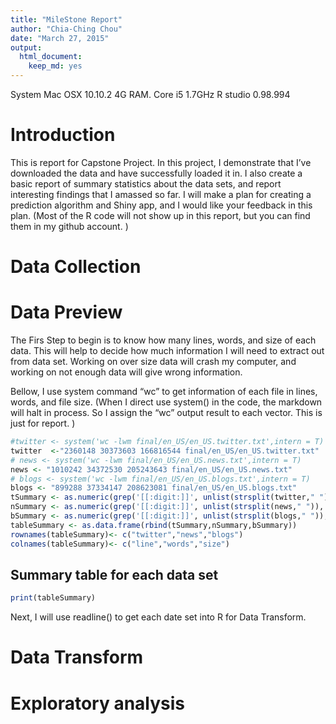 ```yaml
---
title: "MileStone Report"
author: "Chia-Ching Chou"
date: "March 27, 2015"
output:
  html_document:
    keep_md: yes
---    
```

System Mac OSX 10.10.2 4G RAM. Core i5 1.7GHz
R studio 0.98.994 

# Introduction
This is report for Capstone Project. In this project, I demonstrate that I've downloaded the data and have successfully loaded it in. I also create a basic report of summary statistics about the data sets, and report interesting findings that I amassed so far. I will make a plan for creating a prediction algorithm and Shiny app, and I would like your feedback in this plan.
(Most of the R code will not show up in this report, but you can find them in my github account. )

# Data Collection


# Data Preview
The Firs Step to begin is to know how many lines, words, and size of each data. This will help to decide how much information I will need to extract out from data set. Working on over size data will crash my computer, and working on not enough data will give wrong information.

Bellow, I use system command "wc" to get information of each file in lines, words, and file size. (When I direct use system() in the code, the markdown will halt in process. So I assign the "wc" output result to each vector. This is just for report. )
```r
#twitter <- system('wc -lwm final/en_US/en_US.twitter.txt',intern = T)
twitter  <-"2360148 30373603 166816544 final/en_US/en_US.twitter.txt"
# news <- system('wc -lwm final/en_US/en_US.news.txt',intern = T)
news <- "1010242 34372530 205243643 final/en_US/en_US.news.txt"
# blogs <- system('wc -lwm final/en_US/en_US.blogs.txt',intern = T)
blogs <- "899288 37334147 208623081 final/en_US/en_US.blogs.txt"
tSummary <- as.numeric(grep('[[:digit:]]', unlist(strsplit(twitter," ")), value = T))
nSummary <- as.numeric(grep('[[:digit:]]', unlist(strsplit(news," ")), value = T))
bSummary <- as.numeric(grep('[[:digit:]]', unlist(strsplit(blogs," ")), value = T))
tableSummary <- as.data.frame(rbind(tSummary,nSummary,bSummary))
rownames(tableSummary)<- c("twitter","news","blogs")
colnames(tableSummary)<- c("line","words","size")
```

## Summary table for each data set 

```r
print(tableSummary)
```
Next, I will use readline() to get each date set into R for Data Transform.

# Data Transform


# Exploratory analysis

```r

```



```r

```

